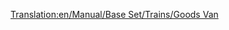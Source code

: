 [[Translation:en/Manual/Base Set/Trains/Goods Van]]
{{fr/Wagon|Nom=Wagon de marchandises
|Coût=1 484£ (2 968$)
|Poids=21 / 33 t
|Image=[[File:en/Goodsvan.png]]
|Capacité=25 caisses de marchandises
|MonoCoût=1 484£ (2 968$)
|MonoPoids=21 / 36 t
|MonoCapacité=30 caisses de marchandises
|MagCoût=1 484£ (2 968$)
|MagPoids=21 / 37 t
|MagCapacité=32 caisses de marchandises
|Description=Les [[fr/Manual/Base Set/Trains/Wagon de marchandises|wagons de marchandises]] est adapté pour les [[fr/Manual/Base Set/Cargos/Marchandises|marchandises]]. Ce wagon est disponible sous les climats [[fr/Manual/Climat#tempere|tempéré]], [[fr/Manual/Climat#subarctique|subarctique]] et [[fr/Manual/Climat#subtropical|subtropical]].
}}